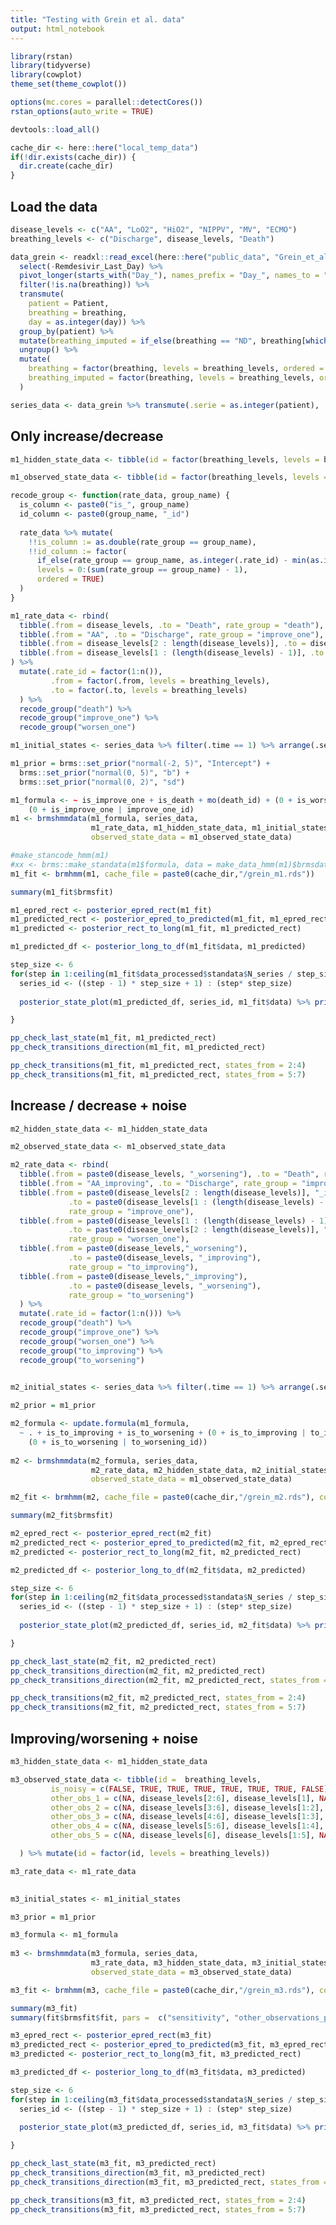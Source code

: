 ```yaml
---
title: "Testing with Grein et al. data"
output: html_notebook
---
```


```r
library(rstan)
library(tidyverse)
library(cowplot)
theme_set(theme_cowplot())

options(mc.cores = parallel::detectCores())
rstan_options(auto_write = TRUE)

devtools::load_all()

cache_dir <- here::here("local_temp_data")
if(!dir.exists(cache_dir)) {
  dir.create(cache_dir)
}
```

## Load the data

```r

disease_levels <- c("AA", "LoO2", "HiO2", "NIPPV", "MV", "ECMO")
breathing_levels <- c("Discharge", disease_levels, "Death")

data_grein <- readxl::read_excel(here::here("public_data", "Grein_et_al.xlsx"), na = c("")) %>%
  select(-Remdesivir_Last_Day) %>%
  pivot_longer(starts_with("Day_"), names_prefix = "Day_", names_to = "day", values_to = "breathing") %>%
  filter(!is.na(breathing)) %>%
  transmute(
    patient = Patient,
    breathing = breathing,
    day = as.integer(day)) %>%
  group_by(patient) %>%
  mutate(breathing_imputed = if_else(breathing == "ND", breathing[which.max(day[breathing %in% c("AA", "LoO2", "HiO2", "NIPPV", "MV", "ECMO")])], breathing)) %>%
  ungroup() %>%
  mutate(
    breathing = factor(breathing, levels = breathing_levels, ordered = TRUE),
    breathing_imputed = factor(breathing, levels = breathing_levels, ordered = TRUE)
  )

series_data <- data_grein %>% transmute(.serie = as.integer(patient), .time = day + 1, .observed = breathing)


```

## Only increase/decrease

```r
m1_hidden_state_data <- tibble(id = factor(breathing_levels, levels = breathing_levels)) %>% mutate( corresponding_obs = id)

m1_observed_state_data <- tibble(id = factor(breathing_levels, levels = breathing_levels), is_noisy = FALSE)

recode_group <- function(rate_data, group_name) {
  is_column <- paste0("is_", group_name) 
  id_column <- paste0(group_name, "_id") 
  
  rate_data %>% mutate(
    !!is_column := as.double(rate_group == group_name),
    !!id_column := factor(
      if_else(rate_group == group_name, as.integer(.rate_id) - min(as.integer(.rate_id[rate_group == group_name])), as.integer(0)), 
      levels = 0:(sum(rate_group == group_name) - 1), 
      ordered = TRUE)
  )
}

m1_rate_data <- rbind(
  tibble(.from = disease_levels, .to = "Death", rate_group = "death"),
  tibble(.from = "AA", .to = "Discharge", rate_group = "improve_one"),
  tibble(.from = disease_levels[2 : length(disease_levels)], .to = disease_levels[1 : (length(disease_levels) - 1)], rate_group = "improve_one"),
  tibble(.from = disease_levels[1 : (length(disease_levels) - 1)], .to = disease_levels[2 : length(disease_levels)], rate_group = "worsen_one")
) %>%
  mutate(.rate_id = factor(1:n()),
         .from = factor(.from, levels = breathing_levels),
         .to = factor(.to, levels = breathing_levels)
  ) %>%
  recode_group("death") %>%
  recode_group("improve_one") %>%
  recode_group("worsen_one")

m1_initial_states <- series_data %>% filter(.time == 1) %>% arrange(.serie) %>% pull(.observed)

m1_prior = brms::set_prior("normal(-2, 5)", "Intercept") +
  brms::set_prior("normal(0, 5)", "b") +
  brms::set_prior("normal(0, 2)", "sd")

m1_formula <- ~ is_improve_one + is_death + mo(death_id) + (0 + is_worsen_one | worsen_one_id) + 
    (0 + is_improve_one | improve_one_id)
m1 <- brmshmmdata(m1_formula, series_data, 
                  m1_rate_data, m1_hidden_state_data, m1_initial_states, prior = m1_prior,
                  observed_state_data = m1_observed_state_data)

#make_stancode_hmm(m1)
#xx <- brms::make_standata(m1$formula, data = make_data_hmm(m1)$brmsdata)
m1_fit <- brmhmm(m1, cache_file = paste0(cache_dir,"/grein_m1.rds"))

summary(m1_fit$brmsfit)
```


```r
m1_epred_rect <- posterior_epred_rect(m1_fit)
m1_predicted_rect <- posterior_epred_to_predicted(m1_fit, m1_epred_rect)
m1_predicted <- posterior_rect_to_long(m1_fit, m1_predicted_rect)
```



```r
m1_predicted_df <- posterior_long_to_df(m1_fit$data, m1_predicted)

step_size <- 6
for(step in 1:ceiling(m1_fit$data_processed$standata$N_series / step_size)) {
  series_id <- ((step - 1) * step_size + 1) : (step* step_size)
  
  posterior_state_plot(m1_predicted_df, series_id, m1_fit$data) %>% print()

}
```

```r
pp_check_last_state(m1_fit, m1_predicted_rect)
pp_check_transitions_direction(m1_fit, m1_predicted_rect)
```

```r
pp_check_transitions(m1_fit, m1_predicted_rect, states_from = 2:4)
pp_check_transitions(m1_fit, m1_predicted_rect, states_from = 5:7)

```

## Increase / decrease + noise

```r
m2_hidden_state_data <- m1_hidden_state_data

m2_observed_state_data <- m1_observed_state_data

m2_rate_data <- rbind(
  tibble(.from = paste0(disease_levels, "_worsening"), .to = "Death", rate_group = "death"),
  tibble(.from = "AA_improving", .to = "Discharge", rate_group = "improve_one"),
  tibble(.from = paste0(disease_levels[2 : length(disease_levels)], "_improving"), 
             .to = paste0(disease_levels[1 : (length(disease_levels) - 1)],"_improving"), 
             rate_group = "improve_one"),
  tibble(.from = paste0(disease_levels[1 : (length(disease_levels) - 1)],"_worsening"), 
             .to = paste0(disease_levels[2 : length(disease_levels)], "_worsening"), 
             rate_group = "worsen_one"),
  tibble(.from = paste0(disease_levels,"_worsening"), 
             .to = paste0(disease_levels, "_improving"), 
             rate_group = "to_improving"),
  tibble(.from = paste0(disease_levels,"_improving"), 
             .to = paste0(disease_levels, "_worsening"), 
             rate_group = "to_worsening")
  ) %>%
  mutate(.rate_id = factor(1:n())) %>%
  recode_group("death") %>%
  recode_group("improve_one") %>%
  recode_group("worsen_one") %>%
  recode_group("to_improving") %>%
  recode_group("to_worsening")
 

m2_initial_states <- series_data %>% filter(.time == 1) %>% arrange(.serie) %>% pull(.observed) %>% paste0(., "_worsening")

m2_prior = m1_prior

m2_formula <- update.formula(m1_formula,
  ~ . + is_to_improving + is_to_worsening + (0 + is_to_improving | to_improving_id) + 
    (0 + is_to_worsening | to_worsening_id))
  
m2 <- brmshmmdata(m2_formula, series_data, 
                  m2_rate_data, m2_hidden_state_data, m2_initial_states, prior = m2_prior,
                  observed_state_data = m1_observed_state_data)

m2_fit <- brmhmm(m2, cache_file = paste0(cache_dir,"/grein_m2.rds"), control = list(adapt_delta = 0.9))

summary(m2_fit$brmsfit)
```


```r
m2_epred_rect <- posterior_epred_rect(m2_fit)
m2_predicted_rect <- posterior_epred_to_predicted(m2_fit, m2_epred_rect)
m2_predicted <- posterior_rect_to_long(m2_fit, m2_predicted_rect)
```



```r
m2_predicted_df <- posterior_long_to_df(m2_fit$data, m2_predicted)

step_size <- 6
for(step in 1:ceiling(m2_fit$data_processed$standata$N_series / step_size)) {
  series_id <- ((step - 1) * step_size + 1) : (step* step_size)
  
  posterior_state_plot(m2_predicted_df, series_id, m2_fit$data) %>% print()

}
```

```r
pp_check_last_state(m2_fit, m2_predicted_rect)
pp_check_transitions_direction(m2_fit, m2_predicted_rect)
pp_check_transitions_direction(m2_fit, m2_predicted_rect, states_from = 2:7)
```

```r
pp_check_transitions(m2_fit, m2_predicted_rect, states_from = 2:4)
pp_check_transitions(m2_fit, m2_predicted_rect, states_from = 5:7)

```


## Improving/worsening + noise

```r
m3_hidden_state_data <- m1_hidden_state_data

m3_observed_state_data <- tibble(id =  breathing_levels, 
         is_noisy = c(FALSE, TRUE, TRUE, TRUE, TRUE, TRUE, TRUE, FALSE),
         other_obs_1 = c(NA, disease_levels[2:6], disease_levels[1], NA), 
         other_obs_2 = c(NA, disease_levels[3:6], disease_levels[1:2], NA),
         other_obs_3 = c(NA, disease_levels[4:6], disease_levels[1:3], NA),
         other_obs_4 = c(NA, disease_levels[5:6], disease_levels[1:4], NA),
         other_obs_5 = c(NA, disease_levels[6], disease_levels[1:5], NA)

  ) %>% mutate(id = factor(id, levels = breathing_levels))

m3_rate_data <- m1_rate_data
 

m3_initial_states <- m1_initial_states

m3_prior = m1_prior

m3_formula <- m1_formula
  
m3 <- brmshmmdata(m3_formula, series_data, 
                  m3_rate_data, m3_hidden_state_data, m3_initial_states, prior = m3_prior,
                  observed_state_data = m3_observed_state_data)

m3_fit <- brmhmm(m3, cache_file = paste0(cache_dir,"/grein_m3.rds"), control = list(adapt_delta = 0.9))

summary(m3_fit)
summary(fit$brmsfit$fit, pars =  c("sensitivity", "other_observations_probs"), probs = c(0.025,0.975))$summary
```


```r
m3_epred_rect <- posterior_epred_rect(m3_fit)
m3_predicted_rect <- posterior_epred_to_predicted(m3_fit, m3_epred_rect)
m3_predicted <- posterior_rect_to_long(m3_fit, m3_predicted_rect)
```



```r
m3_predicted_df <- posterior_long_to_df(m3_fit$data, m3_predicted)

step_size <- 6
for(step in 1:ceiling(m3_fit$data_processed$standata$N_series / step_size)) {
  series_id <- ((step - 1) * step_size + 1) : (step* step_size)
  
  posterior_state_plot(m3_predicted_df, series_id, m3_fit$data) %>% print()

}
```

```r
pp_check_last_state(m3_fit, m3_predicted_rect)
pp_check_transitions_direction(m3_fit, m3_predicted_rect)
pp_check_transitions_direction(m3_fit, m3_predicted_rect, states_from = 2:7)
```

```r
pp_check_transitions(m3_fit, m3_predicted_rect, states_from = 2:4)
pp_check_transitions(m3_fit, m3_predicted_rect, states_from = 5:7)

```
